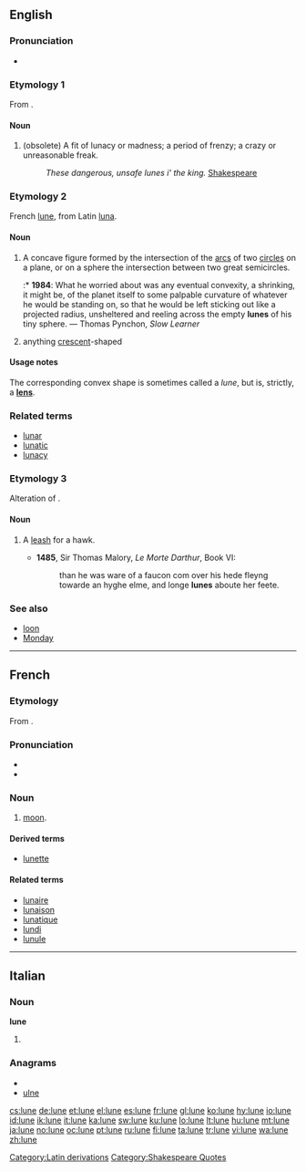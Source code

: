 {{also|luñè}}
==English==

===Pronunciation===
* {{IPA|/lu:n/}}

===Etymology 1===
From {{etyl|la}} {{term|luna||moon}}.

====Noun====
{{en-noun}}

# (obsolete) A fit of lunacy or madness; a period of frenzy; a crazy or unreasonable freak.
#: ''These dangerous, unsafe lunes i' the king.'' [[w:Shakespeare|Shakespeare]]

===Etymology 2===
French [[lune#French|lune]], from Latin [[luna]].

====Noun====
{{en-noun}}

# A concave figure formed by the intersection of the [[arc]]s of two [[circle]]s on a plane, or on a sphere the intersection between two great semicircles.
#:* '''1984''': What he worried about was any eventual convexity, a shrinking, it might be, of the planet itself to some palpable curvature of whatever he would be standing on, so that he would be left sticking out like a projected radius, unsheltered and reeling across the empty '''lunes''' of his tiny sphere. — Thomas Pynchon, ''Slow Learner''
# anything [[crescent]]-shaped

====Usage notes====
The corresponding convex shape is sometimes called a ''lune'', but is, strictly, a '''[[lens]]'''.

===Related terms===
* [[lunar]]
* [[lunatic]]
* [[lunacy]]

===Etymology 3===
Alteration of {{term|lyon}}.

====Noun====
{{en-noun}}

# {{context|hawking}} A [[leash]] for a hawk.
#*'''1485''', Sir Thomas Malory, ''Le Morte Darthur'', Book VI:
#*:than he was ware of a faucon com over his hede fleyng towarde an hyghe elme, and longe '''lunes''' aboute her feete.

===See also===
* [[loon]]
* [[Monday]]

[[Category:Latin derivations]]
[[Category:Shakespeare Quotes]]

----

==French==

===Etymology===
From {{etyl|la|fr}} {{term|luna|lūna|lang=la}}.

===Pronunciation===
* {{IPA|/lyn/|lang=fr}}
* {{audio|Fr-lune.ogg|audio}}

===Noun===
{{fr-noun|f}}

# {{astronomy|lang=fr}} [[moon]].

====Derived terms====
* [[lunette]]

====Related terms====
* [[lunaire]]
* [[lunaison]]
* [[lunatique]]
* [[lundi]]
* [[lunule]]

----

==Italian==

===Noun===
'''lune''' {{f}}

# {{plural of|[[luna]]|lang=Italian}}

===Anagrams===
* {{alphagram|elnu}}
* [[ulne#Italian|ulne]]

[[cs:lune]]
[[de:lune]]
[[et:lune]]
[[el:lune]]
[[es:lune]]
[[fr:lune]]
[[gl:lune]]
[[ko:lune]]
[[hy:lune]]
[[io:lune]]
[[id:lune]]
[[ik:lune]]
[[it:lune]]
[[ka:lune]]
[[sw:lune]]
[[ku:lune]]
[[lo:lune]]
[[lt:lune]]
[[hu:lune]]
[[mt:lune]]
[[ja:lune]]
[[no:lune]]
[[oc:lune]]
[[pt:lune]]
[[ru:lune]]
[[fi:lune]]
[[ta:lune]]
[[tr:lune]]
[[vi:lune]]
[[wa:lune]]
[[zh:lune]]